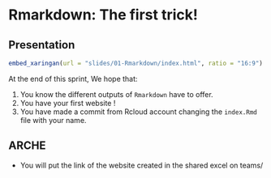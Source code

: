# Rmarkdown: The first trick!

## Presentation


```r
embed_xaringan(url = "slides/01-Rmarkdown/index.html", ratio = "16:9")
```

At the end of this sprint, We hope that: 

1. You know the different outputs of `Rmarkdown` have to offer. 
2. You have your first website !
3. You have made a commit from Rcloud account changing the `index.Rmd` file with your name.
 




## ARCHE

- You will put the link of the website created in the shared excel on teams/


